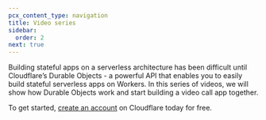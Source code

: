 ```yaml
---
pcx_content_type: navigation
title: Video series
sidebar:
  order: 2
next: true
---
```



Building stateful apps on a serverless architecture has been difficult until Cloudflare’s Durable Objects - a powerful API that enables you to easily build stateful serverless apps on Workers. In this series of videos, we will show how Durable Objects work and start building a video call app together.

To get started, [create an account](https://dash.cloudflare.com/sign-up) on Cloudflare today for free.

<DirectoryListing folder="durable-objects/get-started/video-series" />
